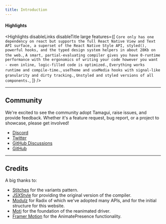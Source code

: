 ```yaml
---
title: Introduction
---
```


<DocsIntro />

<GetStarted />

#### Highlights

<Highlights
  disableLinks
  disableTitle
  large
  features={[
    `Core only has one dependency on react but supports the full React Native View and Text API surface, a superset of the React Native Style API, styled(), powerful hooks, and the typed design system helpers in about 28Kb on the web.`,
    `A smart, partial-evaluating compiler gives you have 0-runtime performance with the ergonomics of writing your code however you want - even inline, logic-filled code is optimized.`,
    `Everything works runtime and compile-time.`,
    `useTheme and useMedia hooks with signal-like granularity and dirty tracking.`,
    `Unstyled and styled versions of all components.`,
  ]}
/>

---

## Community

We're excited to see the community adopt Tamagui, raise issues, and provide
feedback. Whether it's a feature request, bug report, or a project to showcase,
please get involved!

- [Discord](https://discord.gg/4qh6tdcVDa)
- [Twitter](https://twitter.com/tamagui_js)
- [GitHub Discussions](https://github.com/tamagui/tamagui/discussions)
- [GitHub](https://github.com/tamagui/tamagui)

---

## Credits

A big thanks to:

- [Stitches](https://stitches.dev) for the variants pattern.
- [JSXStyle](https://github.com/jsxstyle/jsxstyle) for providing the original
  version of the compiler.
- [Modulz](https://github.com/modulz) for Radix of which we've adopted many APIs, and for the initial structure for this website.
- [Moti](https://moti.fyi) for the foundation of the reanimated driver.
- [Framer Motion](https://github.com/framer/motion) for the AnimatePresence
  functionality.
